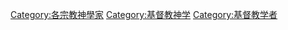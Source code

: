 {{Commonscat|Christian theologians}}

[[Category:各宗教神學家|Category:各宗教神學家]]
[[Category:基督教神学|Category:基督教神学]]
[[Category:基督教学者|Category:基督教学者]]